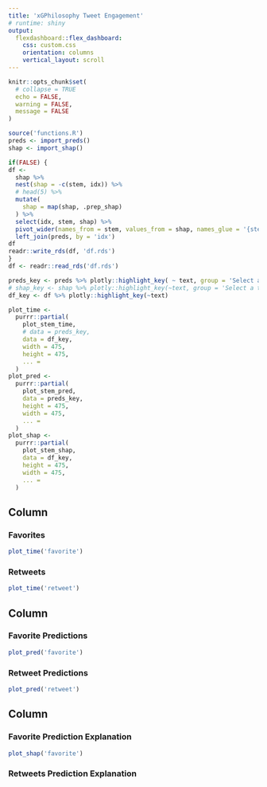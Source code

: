 ```yaml
---
title: 'xGPhilosophy Tweet Engagement'
# runtime: shiny
output: 
  flexdashboard::flex_dashboard:
    css: custom.css
    orientation: columns
    vertical_layout: scroll
---
```


```r
knitr::opts_chunk$set(
  # collapse = TRUE
  echo = FALSE,
  warning = FALSE,
  message = FALSE
)
```

```r
source('functions.R')
preds <- import_preds()
shap <- import_shap()

if(FALSE) {
df <-
  shap %>%
  nest(shap = -c(stem, idx)) %>%
  # head(5) %>% 
  mutate(
    shap = map(shap, .prep_shap)
  ) %>% 
  select(idx, stem, shap) %>%
  pivot_wider(names_from = stem, values_from = shap, names_glue = '{stem}_shap') %>%
  left_join(preds, by = 'idx')
df
readr::write_rds(df, 'df.rds')
}
df <- readr::read_rds('df.rds')

preds_key <- preds %>% plotly::highlight_key( ~ text, group = 'Select a tweet')
# shap_key <- shap %>% plotly::highlight_key(~text, group = 'Select a tweet')
df_key <- df %>% plotly::highlight_key(~text)

plot_time <-
  purrr::partial(
    plot_stem_time,
    # data = preds_key,
    data = df_key,
    width = 475,
    height = 475,
    ... =
  )
plot_pred <-
  purrr::partial(
    plot_stem_pred,
    data = preds_key,
    height = 475,
    width = 475,
    ... =
  )
plot_shap <-
  purrr::partial(
    plot_stem_shap,
    data = df_key,
    height = 475,
    width = 475,
    ... =
  )
```

## Column {data-width="333"}

### Favorites {data-height="333"}

```r
plot_time('favorite')
```

### Retweets {data-height="333"}

```r
plot_time('retweet')
```

## Column {data-width="333"}

### Favorite Predictions {data-height="500"}

```r
plot_pred('favorite')
```

### Retweet Predictions {data-height="500"}

```r
plot_pred('retweet')
```

## Column {data-width="333"}

### Favorite Prediction Explanation {data-height="500"}

```r
plot_shap('favorite')
```

### Retweets Prediction Explanation {data-height="500"}

